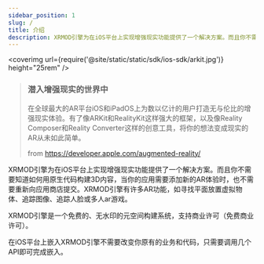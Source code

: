 ```yaml
---
sidebar_position: 1
slug: /
title: 介绍
description: XRMOD引擎为在iOS平台上实现增强现实功能提供了一个解决方案。而且你不需要知道如何用原生代码构建3D内容，当你的应用需要添加新的AR体验时，也不需要重新向应用商店提交。XRMOD引擎有很多AR功能，如寻找平面放置虚拟物体、追踪图像、追踪人脸或多人ar游戏。
---
```


<coverimg url={require('@site/static/static/sdk/ios-sdk/arkit.jpg')} height="25rem" />

> <h3>潜入增强现实的世界中</h3>
>
> 在全球最大的AR平台iOS和iPadOS上为数以亿计的用户打造无与伦比的增强现实体验。有了像ARKit和RealityKit这样强大的框架，以及像Reality Composer和Reality Converter这样的创意工具，将你的想法变成现实的AR从未如此简单。 
>
> from https://developer.apple.com/augmented-reality/

XRMOD引擎为在iOS平台上实现增强现实功能提供了一个解决方案。而且你不需要知道如何用原生代码构建3D内容，当你的应用需要添加新的AR体验时，也不需要重新向应用商店提交。XRMOD引擎有许多AR功能，如寻找平面放置虚拟物体、追踪图像、追踪人脸或多人ar游戏。

XRMOD引擎是一个免费的、无水印的元空间构建系统，支持商业许可（免费商业许可）。


在iOS平台上嵌入XRMOD引擎不需要改变你原有的业务和代码，只需要调用几个API即可完成嵌入。


